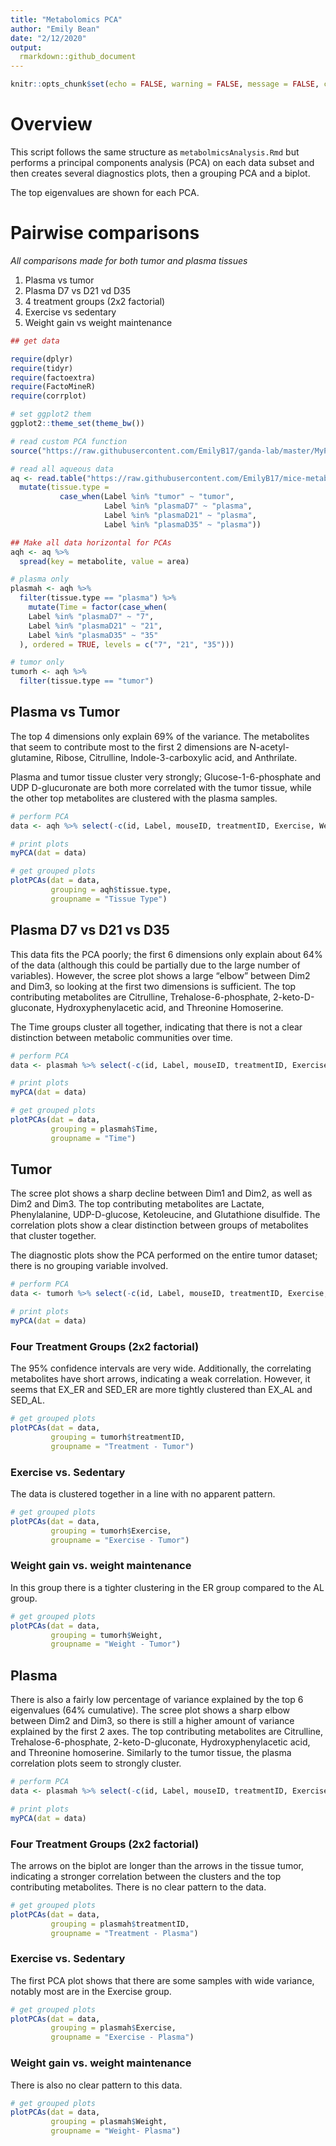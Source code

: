 ---
title: "Metabolomics PCA"
author: "Emily Bean"
date: "2/12/2020"
output:
  rmarkdown::github_document
---

```{r setup, echo = FALSE}

knitr::opts_chunk$set(echo = FALSE, warning = FALSE, message = FALSE, collapse = TRUE)

```


# Overview

This script follows the same structure as `metabolmicsAnalysis.Rmd` but performs a principal components analysis (PCA) on each data subset and then creates several diagnostics plots, then a grouping PCA and a biplot. 

The top eigenvalues are shown for each PCA.


# Pairwise comparisons  
*All comparisons made for both tumor and plasma tissues*

1. Plasma vs tumor
2. Plasma D7 vs D21 vd D35  
3. 4 treatment groups (2x2 factorial)  
4. Exercise vs sedentary  
5. Weight gain vs weight maintenance  



```{r}
## get data

require(dplyr)
require(tidyr)
require(factoextra)
require(FactoMineR)
require(corrplot)

# set ggplot2 them
ggplot2::theme_set(theme_bw())

# read custom PCA function
source("https://raw.githubusercontent.com/EmilyB17/ganda-lab/master/MyPCAFunction.R")

# read all aqueous data
aq <- read.table("https://raw.githubusercontent.com/EmilyB17/mice-metab/master/data/allAqueousCleaned.txt", header = TRUE, stringsAsFactors = TRUE) %>% 
  mutate(tissue.type =
           case_when(Label %in% "tumor" ~ "tumor",
                     Label %in% "plasmaD7" ~ "plasma",
                     Label %in% "plasmaD21" ~ "plasma",
                     Label %in% "plasmaD35" ~ "plasma"))

## Make all data horizontal for PCAs
aqh <- aq %>% 
  spread(key = metabolite, value = area)

# plasma only
plasmah <- aqh %>% 
  filter(tissue.type == "plasma") %>% 
    mutate(Time = factor(case_when(
    Label %in% "plasmaD7" ~ "7",
    Label %in% "plasmaD21" ~ "21",
    Label %in% "plasmaD35" ~ "35"
  ), ordered = TRUE, levels = c("7", "21", "35")))

# tumor only
tumorh <- aqh %>% 
  filter(tissue.type == "tumor")
```

## Plasma vs Tumor

The top 4 dimensions only explain 69% of the variance. The metabolites that seem to contribute most to the first 2 dimensions are N-acetyl-glutamine, Ribose, Citrulline, Indole-3-carboxylic acid, and Anthrilate.

Plasma and tumor tissue cluster very strongly; Glucose-1-6-phosphate and UDP D-glucuronate are both more correlated with the tumor tissue, while the other top metabolites are clustered with the plasma samples.

```{r}

# perform PCA
data <- aqh %>% select(-c(id, Label, mouseID, treatmentID, Exercise, Weight, tissue.type))

# print plots
myPCA(dat = data)
```


```{r}
# get grouped plots
plotPCAs(dat = data,
         grouping = aqh$tissue.type,
         groupname = "Tissue Type")
```

## Plasma D7 vs D21 vs D35

This data fits the PCA poorly; the first 6 dimensions only explain about 64% of the data (although this could be partially due to the large number of variables). However, the scree plot shows a large "elbow" between Dim2 and Dim3, so looking at the first two dimensions is sufficient. The top contributing metabolites are Citrulline, Trehalose-6-phosphate, 2-keto-D-gluconate, Hydroxyphenylacetic acid, and Threonine Homoserine.

The Time groups cluster all together, indicating that there is not a clear distinction between metabolic communities over time.

```{r}

# perform PCA
data <- plasmah %>% select(-c(id, Label, mouseID, treatmentID, Exercise, Weight, tissue.type, Time))

# print plots
myPCA(dat = data)
```


```{r}
# get grouped plots
plotPCAs(dat = data,
         grouping = plasmah$Time,
         groupname = "Time")
```

## Tumor


The scree plot shows a sharp decline between Dim1 and Dim2, as well as Dim2 and Dim3. The top contributing metabolites are Lactate, Phenylalanine, UDP-D-glucose, Ketoleucine, and Glutathione disulfide. The correlation plots show a clear distinction between groups of metabolites that cluster together.

The diagnostic plots show the PCA performed on the entire tumor dataset; there is no grouping variable involved.

```{r}

# perform PCA
data <- tumorh %>% select(-c(id, Label, mouseID, treatmentID, Exercise, Weight, tissue.type))

# print plots
myPCA(dat = data)
```


### Four Treatment Groups (2x2 factorial)

The 95% confidence intervals are very wide. Additionally, the correlating metabolites have short arrows, indicating a weak correlation. However, it seems that EX_ER and SED_ER are more tightly clustered than EX_AL and SED_AL.


```{r}
# get grouped plots
plotPCAs(dat = data,
         grouping = tumorh$treatmentID,
         groupname = "Treatment - Tumor")
```

### Exercise vs. Sedentary

The data is clustered together in a line with no apparent pattern.

```{r}
# get grouped plots
plotPCAs(dat = data,
         grouping = tumorh$Exercise,
         groupname = "Exercise - Tumor")
```

### Weight gain vs. weight maintenance

In this group there is a tighter clustering in the ER group compared to the AL group. 
```{r}
# get grouped plots
plotPCAs(dat = data,
         grouping = tumorh$Weight,
         groupname = "Weight - Tumor")
```

## Plasma


There is also a fairly low percentage of variance explained by the top 6 eigenvalues (64% cumulative). The scree plot shows a sharp elbow between Dim2 and Dim3, so there is still a higher amount of variance explained by the first 2 axes. The top contributing metabolites are Citrulline, Trehalose-6-phosphate, 2-keto-D-gluconate, Hydroxyphenylacetic acid, and Threonine homoserine. Similarly to the tumor tissue, the plasma correlation plots seem to strongly cluster.


```{r}

# perform PCA
data <- plasmah %>% select(-c(id, Label, mouseID, treatmentID, Exercise, Weight, tissue.type, Time))

# print plots
myPCA(dat = data)
```

### Four Treatment Groups (2x2 factorial)

The arrows on the biplot are longer than the arrows in the tissue tumor, indicating a stronger correlation between the clusters and the top contributing metabolites. There is no clear pattern to the data.


```{r}
# get grouped plots
plotPCAs(dat = data,
         grouping = plasmah$treatmentID,
         groupname = "Treatment - Plasma")
```

### Exercise vs. Sedentary

The first PCA plot shows that there are some samples with wide variance, notably most are in the Exercise group.

```{r}
# get grouped plots
plotPCAs(dat = data,
         grouping = plasmah$Exercise,
         groupname = "Exercise - Plasma")
```

### Weight gain vs. weight maintenance

There is also no clear pattern to this data.

```{r}
# get grouped plots
plotPCAs(dat = data,
         grouping = plasmah$Weight,
         groupname = "Weight- Plasma")
```
